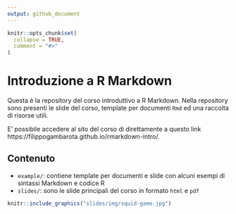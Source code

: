 ```yaml
---
output: github_document
---
```


<!-- README.md is generated from README.Rmd. Please edit that file -->

```r
knitr::opts_chunk$set(
  collapse = TRUE,
  comment = "#>"
)
```

# Introduzione a R Markdown

Questa è la repository del corso introduttivo a R Markdown. Nella repository sono presenti le slide del corso, template per documenti `Rmd` ed una raccolta di risorse utili.

E' possibile accedere al sito del corso di direttamente a questo link https://filippogambarota.github.io/rmarkdown-intro/.

## Contenuto

- `example/`: contiene template per documenti e slide con alcuni esempi di sintassi Markdown e codice R
- `slides/`: sono le slide principali del corso in formato `html` e `pdf`

```r
knitr::include_graphics("slides/img/squid-game.jpg")
```
